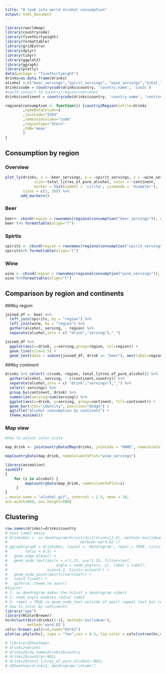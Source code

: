 ```yaml
---
title: "A look into world alcohol consumption"
output: html_document
---
```

```r
library(rworldmap)
library(countrycode)
library(fivethirtyeight)
library(formattable)
library(gridExtra)
library(dplyr)
library(tidyr)
library(ggplot2)
library(ggraph)
library(plotly)
data(package = "fivethirtyeight")
drinks=as.data.frame(drinks)
alcohol <-c("beer_servings","spirit_servings", "wine_servings","total_litres_of_pure_alcohol")
drinks$code = countrycode(drinks$country, 'country.name', 'iso3c')
#could convert to country/region/continent
drinks$continent = countrycode(drinks$country, 'country.name', 'continent')
```

```r
regionalconsumption <- function(i) {country2Region(inFile=drinks
		,nameDataColumn=i
		,joinCode="ISO3"
		,nameJoinColumn="code"
		,regionType="Stern"
		,FUN='mean'
		)
}
```

## Consumption by region {.tabset}

### Overview
```r

plot_ly(drinks, x = ~beer_servings, y = ~spirit_servings, z = ~wine_servings, 
             size=~total_litres_of_pure_alcohol, color = ~continent,
             marker = list(symbol = 'circle', sizemode = 'diameter'), 
        sizes = c(1, 20)) %>%
       add_markers() 
```

### Beer
```r
beer<- cbind(region = rownames(regionalconsumption("beer_servings")), regionalconsumption("beer_servings")) %>%mutate(row.names=NULL) %>% arrange(-meanbeer_servingsbyStern) %>% rename(beer_serving=meanbeer_servingsbyStern) %>% mutate(beer_serving=round(beer_serving)) 
beer %>% formattable(align="l")
```
### Spirtis
```r

spirits <- cbind(region = rownames(regionalconsumption("spirit_servings")), regionalconsumption("spirit_servings")) %>%mutate(row.names=NULL) %>% arrange(-meanspirit_servingsbyStern) %>% rename(spirit_serving=meanspirit_servingsbyStern) %>% mutate(spirit_serving=round(spirit_serving))
spirits%>% formattable(align="l")
```
### Wine
```r

wine <- cbind(region = rownames(regionalconsumption("wine_servings")), regionalconsumption("wine_servings")) %>%mutate(row.names=NULL) %>% arrange(-meanwine_servingsbyStern) %>% rename(wine_serving=meanwine_servingsbyStern) %>% mutate(wine_serving=round(wine_serving))
wine %>%formattable(align="l")
```

## Comparison by region and continents {.tabset}

###by region
```r
joined_df <- beer %>% 
  left_join(spirits, by = "region") %>%
  left_join(wine, by = "region") %>% 
  gather(alcohol, serving, - region) %>% 
  separate(alcohol,into = c( "drink","serving"),"_")

joined_df %>% 
  ggplot(aes(x=drink, y=serving,group=region, col=region)) +
  geom_line(size=1.5) +
  geom_text(data = subset(joined_df, drink == "beer"), aes(label=region),hjust = 1) + theme_minimal() + theme(legend.position = "none")
```

###by continent
```r
drinks %>% select(-c(code, region, total_litres_of_pure_alcohol)) %>%
  gather(alcohol, serving, - c(continent,country)) %>%
  separate(alcohol,into = c( "drink","servings"),"_") %>% 
  select(-servings) %>% 
  group_by(continent, drink) %>% 
  summarize(serving=sum(serving)) %>% 
  ggplot(aes(x=drink, y=serving, group=continent, fill=continent)) +
  geom_bar(stat="identity", position="dodge") + 
  ggtitle("alcohol consumption by continent") +
  theme_minimal()
```

### Map view
```r
#how to adjust color scale

map_drink <- joinCountryData2Map(drinks, joinCode = "NAME", nameJoinColumn = "country", verbose = TRUE)

mapCountryData(map_drink, nameColumnToPlot="wine_servings")

library(animation)
saveGIF(
{
    for (i in alcohol) {
         mapCountryData(map_drink, nameColumnToPlot=i)
     }
}
, movie.name = "alcohol.gif", interval = 2.5, nmax = 10,
ani.width=850, ani.height=500)

```

## Clustering

```r
row.names(drinks)=drinks$country
# text label messy
# drinksDen <- as.dendrogram(hclust(dist(drinks[2:4], method='euclidean'), 
#                                 method='ward.D2'))
# ggraph(graph = drinksDen, layout = 'dendrogram', repel = TRUE, circular = TRUE,
#        ratio = 0.5) +
#   geom_edge_elbow() +
#   geom_node_text(aes(x = x*1.15, y=y*1.15, filter=leaf, 
#                      angle = node_angle(x, y), label = label), 
#                  size=1.2, hjust='outward') +
#   geom_node_point(aes(filter=leaf)) +
#   coord_fixed() +
#   ggforce::theme_no_axes()
#learnt: 
# 1. as.dendrogram makes the hclust a dendrogram ojbect
# 2. node_angle enables radial label
# 3. repel = TRUE in geom_node_text outside of aes() repeal text but results can be mad
# how to color by continents
library("ape")
library(RColorBrewer)
hc=hclust(dist(drinks[2:4], method='euclidean'), 
          method='ward.D2')
cols<-brewer.pal(n=6,name="Dark2")
plot(as.phylo(hc), type = "fan",cex = 0.5, tip.color = cols[cutree(hc,6)])
```


```r
# library(d3heatmap)
# drinks2=drinks
# drinks2$row.name=drinks2$country
# drinks2$country<-NULL
# drinks2$total_litres_of_pure_alcohol<-NULL
# d3heatmap(drinks2, dendrogram="column")
```





